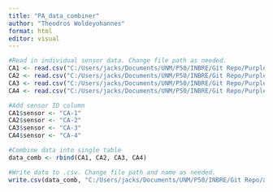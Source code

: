 ```yaml
---
title: "PA_data_combiner"
author: "Theodros Woldeyohannes"
format: html
editor: visual
---
```


```r
#Read in individual sensor data. Change file path as needed.
CA1 <- read.csv("C:/Users/jacks/Documents/UNM/P50/INBRE/Git Repo/PurpleAir Download 12-3-2024/176247 2024-07-22 2024-12-03 0-Minute Average.csv")
CA2 <- read.csv("C:/Users/jacks/Documents/UNM/P50/INBRE/Git Repo/PurpleAir Download 12-3-2024/176209 2024-07-22 2024-12-03 0-Minute Average.csv")
CA3 <- read.csv("C:/Users/jacks/Documents/UNM/P50/INBRE/Git Repo/PurpleAir Download 12-3-2024/185075 2024-07-22 2024-12-03 0-Minute Average.csv")
CA4 <- read.csv("C:/Users/jacks/Documents/UNM/P50/INBRE/Git Repo/PurpleAir Download 12-3-2024/176215 2024-07-22 2024-12-03 0-Minute Average.csv")

```

```r
#Add sensor ID column
CA1$sensor <- "CA-1"
CA2$sensor <- "CA-2"
CA3$sensor <- "CA-3"
CA4$sensor <- "CA-4"

```

```r
#Combine data into single table
data_comb <- rbind(CA1, CA2, CA3, CA4)
```

```r
#Write data to .csv. Change file path and name as needed.
write.csv(data_comb, "C:/Users/jacks/Documents/UNM/P50/INBRE/Git Repo/all_data_12324.csv")
```
